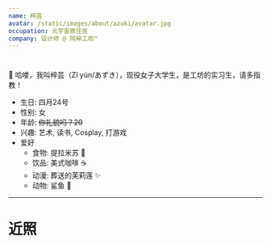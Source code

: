 ```yaml
---
name: 梓芸
avatar: /static/images/about/azuki/avatar.jpg
occupation: 元宇宙原住民
company: 设计师 @ 阿梓工坊™
---
```


#

💜 哈喽，我叫梓芸（Zǐ yún/あずき），现役女子大学生，是工坊的实习生，请多指教！

- 生日: 四月24号
- 性别: 女
- 年龄: <s>你礼貌吗？<s>20</s></s>
- 兴趣: 艺术, 读书, Cosplay, 打游戏
- 爱好
  - 食物: 提拉米苏 🍰
  - 饮品: 美式咖啡 ☕
  - 动漫: 葬送的芙莉莲 ✨
  - 动物: 鲨鱼 🦈

---

# 近照

<div className="flex grid grid-cols-2 gap-8">
  <Photo src="/static/gallary/art/ai/azuki/atAquarium.jpeg" width={700} height={1023} alt="" />
  <Photo src="/static/gallary/art/ai/azuki/atCaffe.jpeg" width={700} height={1023} alt="" />
  <Photo src="/static/gallary/art/ai/azuki/closeup.jpeg" width={700} height={1023} alt="" />
  <Photo src="/static/gallary/art/ai/azuki/purple_jacket.jpeg" width={700} height={1023} alt="" />
</div>
